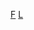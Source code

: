 {{Commonscat|Faculty of the University of California, Los Angeles}}

[[Category:加利福尼亚大学洛杉矶分校|F]]
[[Category:加利福尼亞大學教師|L]]